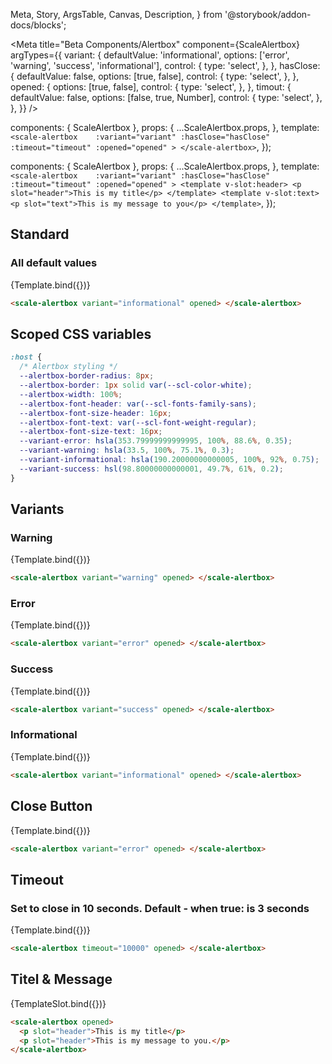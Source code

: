  Meta,
  Story,
  ArgsTable,
  Canvas,
  Description,
} from '@storybook/addon-docs/blocks';

<Meta
  title="Beta Components/Alertbox"
  component={ScaleAlertbox}
  argTypes={{
    variant: {
      defaultValue: 'informational',
      options: ['error', 'warning', 'success', 'informational'],
      control: {
        type: 'select',
      },
    },
    hasClose: {
      defaultValue: false,
      options: [true, false],
      control: {
        type: 'select',
      },
    },
    opened: {
      options: [true, false],
      control: {
        type: 'select',
      },
    },
    timout: {
      defaultValue: false,
      options: [false, true, Number],
      control: {
        type: 'select',
      },
    },
  }}
/>

  components: { ScaleAlertbox },
  props: {
    ...ScaleAlertbox.props,
  },
  template: `
    <scale-alertbox   
     :variant="variant"
     :hasClose="hasClose"
     :timeout="timeout"
     :opened="opened"
    >
    </scale-alertbox>
  `,
});

  components: { ScaleAlertbox },
  props: {
    ...ScaleAlertbox.props,
  },
  template: `
    <scale-alertbox   
     :variant="variant"
     :hasClose="hasClose"
     :timeout="timeout"
     :opened="opened"
    >
    <template v-slot:header>
     <p slot="header">This is my title</p>
    </template>
    <template v-slot:text>
     <p slot="text">This is my message to you</p>
    </template>
  `,
});

## Standard

### All default values

<Canvas withSource="none">
  <Story
    name="Standard"
    args={{
      opened: true,
    }}
  >
    {Template.bind({})}
  </Story>
</Canvas>

<ArgsTable story="Standard" />

```html
<scale-alertbox variant="informational" opened> </scale-alertbox>
```

## Scoped CSS variables

```css
:host {
  /* Alertbox styling */
  --alertbox-border-radius: 8px;
  --alertbox-border: 1px solid var(--scl-color-white);
  --alertbox-width: 100%;
  --alertbox-font-header: var(--scl-fonts-family-sans);
  --alertbox-font-size-header: 16px;
  --alertbox-font-text: var(--scl-font-weight-regular);
  --alertbox-font-size-text: 16px;
  --variant-error: hsla(353.79999999999995, 100%, 88.6%, 0.35);
  --variant-warning: hsla(33.5, 100%, 75.1%, 0.3);
  --variant-informational: hsla(190.20000000000005, 100%, 92%, 0.75);
  --variant-success: hsl(98.80000000000001, 49.7%, 61%, 0.2);
}
```

## Variants

### Warning

<Canvas withSource="none">
  <Story
    name="Warning"
    args={{
      opened: true,
      variant: 'warning',
    }}
  >
    {Template.bind({})}
  </Story>
</Canvas>

```html
<scale-alertbox variant="warning" opened> </scale-alertbox>
```

### Error

<Canvas withSource="none">
  <Story
    name="Error"
    args={{
      opened: true,
      variant: 'error',
    }}
  >
    {Template.bind({})}
  </Story>
</Canvas>

```html
<scale-alertbox variant="error" opened> </scale-alertbox>
```

### Success

<Canvas withSource="none">
  <Story
    name="Success"
    args={{
      opened: true,
      variant: 'success',
    }}
  >
    {Template.bind({})}
  </Story>
</Canvas>

```html
<scale-alertbox variant="success" opened> </scale-alertbox>
```

### Informational

<Canvas withSource="none">
  <Story
    name="Informational"
    args={{
      opened: true,
      variant: 'informational',
    }}
  >
    {Template.bind({})}
  </Story>
</Canvas>

```html
<scale-alertbox variant="informational" opened> </scale-alertbox>
```

## Close Button

<Canvas withSource="none">
  <Story
    name="Close Button"
    args={{
      opened: true,
      hasClose: true,
    }}
  >
    {Template.bind({})}
  </Story>
</Canvas>

```html
<scale-alertbox variant="error" opened> </scale-alertbox>
```

## Timeout

### Set to close in 10 seconds. Default - when true: is 3 seconds

<Canvas withSource="none">
  <Story
    name="Timeout"
    args={{
      opened: true,
      timeout: 10000,
    }}
  >
    {Template.bind({})}
  </Story>
</Canvas>

```html
<scale-alertbox timeout="10000" opened> </scale-alertbox>
```

## Titel & Message

<Canvas withSource="none">
  <Story
    name="Titel-Message"
    args={{
      opened: true,
    }}
  >
    {TemplateSlot.bind({})}
  </Story>
</Canvas>

```html
<scale-alertbox opened>
  <p slot="header">This is my title</p>
  <p slot="header">This is my message to you.</p>
</scale-alertbox>
```
